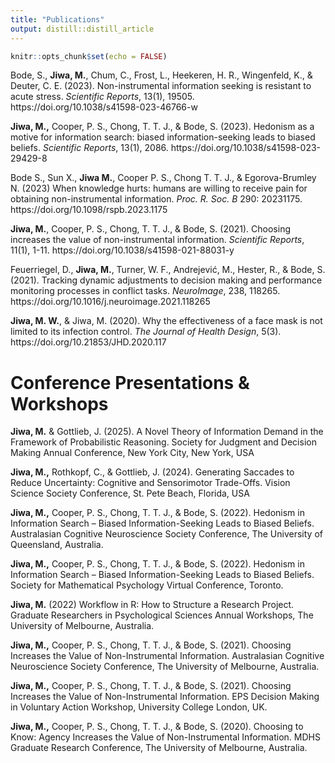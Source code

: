 ```yaml
---
title: "Publications"
output: distill::distill_article
---
```


```r
knitr::opts_chunk$set(echo = FALSE)
```

Bode, S., **Jiwa, M.**, Chum, C., Frost, L., Heekeren, H. R., Wingenfeld, K., & Deuter, C. E. (2023). Non-instrumental information seeking is resistant to acute stress. *Scientific Reports*, 13(1), 19505. https://doi.org/10.1038/s41598-023-46766-w

**Jiwa, M.,** Cooper, P. S., Chong, T. T. J., & Bode, S. (2023). Hedonism as a motive for information search: biased information-seeking leads to biased beliefs. *Scientific Reports*, 13(1), 2086. https://doi.org/10.1038/s41598-023-29429-8

Bode S., Sun X., **Jiwa M.**, Cooper P. S., Chong T. T. J., & Egorova-Brumley N. (2023) When knowledge hurts: humans are willing to receive pain for obtaining non-instrumental information. *Proc. R. Soc. B* 290: 20231175. https://doi.org/10.1098/rspb.2023.1175

**Jiwa, M.**, Cooper, P. S., Chong, T. T. J., & Bode, S. (2021). Choosing increases the value of non-instrumental information. *Scientific Reports*, 11(1), 1-11. https://doi.org/10.1038/s41598-021-88031-y

Feuerriegel, D., **Jiwa, M.**, Turner, W. F., Andrejević, M., Hester, R., & Bode, S. (2021). Tracking dynamic adjustments to decision making and performance monitoring processes in conflict tasks. *NeuroImage*, 238, 118265. https://doi.org/10.1016/j.neuroimage.2021.118265

**Jiwa, M. W.**, & Jiwa, M. (2020). Why the effectiveness of a face mask is not limited to its infection control. *The Journal of Health Design*, 5(3). https://doi.org/10.21853/JHD.2020.117

# Conference Presentations & Workshops

**Jiwa, M.** & Gottlieb, J. (2025). A Novel Theory of Information Demand in the Framework of Probabilistic Reasoning. Society for Judgment and Decision Making Annual Conference, New York City, New York, USA 

**Jiwa, M.,** Rothkopf, C., & Gottlieb, J. (2024). Generating Saccades to Reduce Uncertainty: Cognitive and Sensorimotor Trade-Offs. Vision Science Society Conference, St. Pete Beach, Florida, USA 

**Jiwa, M.,** Cooper, P. S., Chong, T. T. J., & Bode, S. (2022). Hedonism in Information Search – Biased
Information-Seeking Leads to Biased Beliefs. Australasian Cognitive Neuroscience Society Conference,
The University of Queensland, Australia.

**Jiwa, M.,** Cooper, P. S., Chong, T. T. J., & Bode, S. (2022). Hedonism in Information Search – Biased Information-Seeking Leads to Biased Beliefs. Society for Mathematical Psychology Virtual Conference, Toronto.

**Jiwa, M.** (2022) Workflow in R: How to Structure a Research Project. Graduate Researchers in Psychological Sciences Annual Workshops, The University of Melbourne, Australia.

**Jiwa, M.,** Cooper, P. S., Chong, T. T. J., & Bode, S. (2021). Choosing Increases the Value of Non-Instrumental Information. Australasian Cognitive Neuroscience Society Conference, The University of Melbourne, Australia.

**Jiwa, M.,** Cooper, P. S., Chong, T. T. J., & Bode, S. (2021). Choosing Increases the Value of Non-Instrumental Information. EPS Decision Making in Voluntary Action Workshop, University College London, UK.

**Jiwa, M.,** Cooper, P. S., Chong, T. T. J., & Bode, S. (2020). Choosing to Know: Agency Increases the Value of Non-Instrumental Information. MDHS Graduate Research Conference, The University of Melbourne, Australia.



